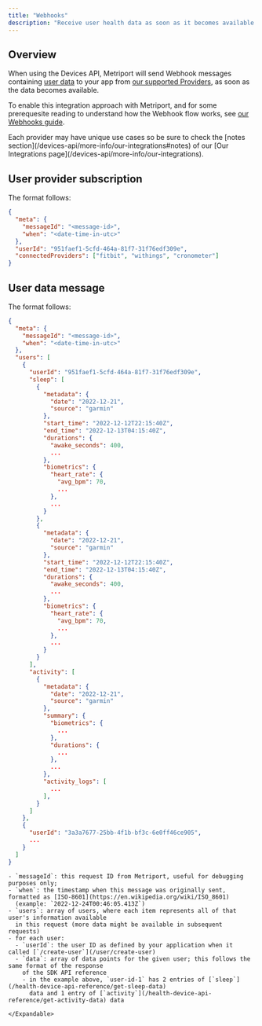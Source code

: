 ```yaml
---
title: "Webhooks"
description: "Receive user health data as soon as it becomes available."
---
```


## Overview

When using the Devices API, Metriport will send Webhook messages containing [user data](#user-data-message) to your app
from [our supported Providers](/devices-api/more-info/our-integrations), as soon as the data becomes available.

To enable this integration approach with Metriport, and for some prerequesite reading to understand
how the Webhook flow works, see [our Webhooks guide](/home/api-info/webhooks).

<Info>
  Each provider may have unique use cases so be sure to check the [notes
  section](/devices-api/more-info/our-integrations#notes) of our [Our Integrations
  page](/devices-api/more-info/our-integrations).
</Info>

## User provider subscription

The format follows:

```json
{
  "meta": {
    "messageId": "<message-id>",
    "when": "<date-time-in-utc>"
  },
  "userId": "951faef1-5cfd-464a-81f7-31f76edf309e",
  "connectedProviders": ["fitbit", "withings", "cronometer"]
}
```

## User data message

The format follows:

```json
{
  "meta": {
    "messageId": "<message-id>",
    "when": "<date-time-in-utc>"
  },
  "users": [
    {
      "userId": "951faef1-5cfd-464a-81f7-31f76edf309e",
      "sleep": [
        {
          "metadata": {
            "date": "2022-12-21",
            "source": "garmin"
          },
          "start_time": "2022-12-12T22:15:40Z",
          "end_time": "2022-12-13T04:15:40Z",
          "durations": {
            "awake_seconds": 400,
            ...
          },
          "biometrics": {
            "heart_rate": {
              "avg_bpm": 70,
              ...
            },
            ...
          }
        },
        {
          "metadata": {
            "date": "2022-12-21",
            "source": "garmin"
          },
          "start_time": "2022-12-12T22:15:40Z",
          "end_time": "2022-12-13T04:15:40Z",
          "durations": {
            "awake_seconds": 400,
            ...
          },
          "biometrics": {
            "heart_rate": {
              "avg_bpm": 70,
              ...
            },
            ...
          }
        }
      ],
      "activity": [
        {
          "metadata": {
            "date": "2022-12-21",
            "source": "garmin"
          },
          "summary": {
            "biometrics": {
              ...
            },
            "durations": {
              ...
            },
            ...
          },
          "activity_logs": [
            ...
          ],
        }
      ]
    },
    {
      "userId": "3a3a7677-25bb-4f1b-bf3c-6e0ff46ce905",
      ...
    }
  ]
}
```

<ResponseField name="Details">
  <Expandable title="details">

    - `messageId`: this request ID from Metriport, useful for debugging purposes only;
    - `when`: the timestamp when this message was originally sent, formatted as [ISO-8601](https://en.wikipedia.org/wiki/ISO_8601)
      (example: `2022-12-24T00:46:05.413Z`)
    - `users`: array of users, where each item represents all of that user's information available
      in this request (more data might be available in subsequent requests)
    - for each user:
      - `userId`: the user ID as defined by your application when it called [`/create-user`](/user/create-user)
      - `data`: array of data points for the given user; this follows the same format of the response
        of the SDK API reference
        - in the example above, `user-id-1` has 2 entries of [`sleep`](/health-device-api-reference/get-sleep-data)
          data and 1 entry of [`activity`](/health-device-api-reference/get-activity-data) data

    </Expandable>

</ResponseField>
